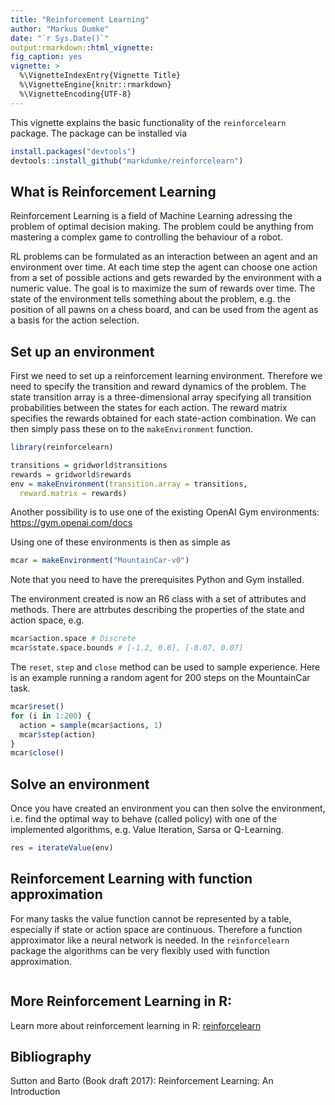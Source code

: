 ```yaml
---
title: "Reinforcement Learning"
author: "Markus Dumke"
date: "`r Sys.Date()`"
output:rmarkdown::html_vignette:
fig_caption: yes
vignette: >
  %\VignetteIndexEntry{Vignette Title}
  %\VignetteEngine{knitr::rmarkdown}
  %\VignetteEncoding{UTF-8}
---
```


This vignette explains the basic functionality of the `reinforcelearn` package. The package can be installed via

```r
install.packages("devtools")
devtools::install_github("markdumke/reinforcelearn")
```

## What is Reinforcement Learning

Reinforcement Learning is a field of Machine Learning adressing the problem of optimal decision making. The problem could be anything from mastering a complex game to controlling the behaviour of a robot.

RL problems can be formulated as an interaction between an agent and an environment over time. At each time step the agent can choose one action from a set of possible actions and gets rewarded by the environment with a numeric value. The goal is to maximize the sum of rewards over time. The state of the environment tells something about the problem, e.g. the position of all pawns on a chess board, and can be used from the agent as a basis for the action selection.

## Set up an environment

First we need to set up a reinforcement learning environment. Therefore we need to specify the transition and reward dynamics of the problem. The state transition array is a three-dimensional array specifying all transition probabilities between the states for each action. The reward matrix specifies the rewards obtained for each state-action combination. We can then simply pass these on to the `makeEnvironment` function.

```r
library(reinforcelearn)
```

```r
transitions = gridworld$transitions
rewards = gridworld$rewards
env = makeEnvironment(transition.array = transitions, 
  reward.matrix = rewards)
```

Another possibility is to use one of the existing OpenAI Gym environments: [https://gym.openai.com/docs](https://gym.openai.com/docs)

Using one of these environments is then as simple as

```r
mcar = makeEnvironment("MountainCar-v0")
```

Note that you need to have the prerequisites Python and Gym installed.

The environment created is now an R6 class with a set of attributes and methods. There are attrbutes describing the properties of the state and action space, e.g.

```r
mcar$action.space # Discrete
mcar$state.space.bounds # [-1.2, 0.6], [-0.07, 0.07]
```

The `reset`, `step` and `close` method can be used to sample experience. Here is an example running a random agent for 200 steps on the MountainCar task.

```r
mcar$reset()
for (i in 1:200) {
  action = sample(mcar$actions, 1)
  mcar$step(action)
}
mcar$close()
```

## Solve an environment

Once you have created an environment you can then solve the environment, i.e. find the optimal way to behave (called policy) with one of the implemented algorithms, e.g. Value Iteration, Sarsa or Q-Learning.

```r
res = iterateValue(env)
```

## Reinforcement Learning with function approximation

For many tasks the value function cannot be represented by a table, especially if state or action space are continuous. Therefore a function approximator like a neural network is needed. In the `reinforcelearn` package the algorithms can be very flexibly used with function approximation.

```r

```
  
## More Reinforcement Learning in R:

Learn more about reinforcement learning in R: [reinforcelearn](https://github.com/markdumke/reinforcelearn)

## Bibliography

Sutton and Barto (Book draft 2017): Reinforcement Learning: An Introduction
